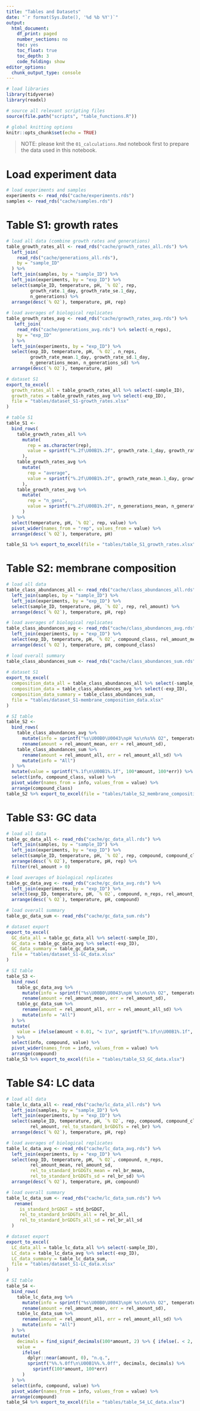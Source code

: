 ```yaml
---
title: "Tables and Datasets"
date: "`r format(Sys.Date(), '%d %b %Y')`"
output:
  html_document: 
    df_print: paged
    number_sections: no
    toc: yes
    toc_float: true
    toc_depth: 3
    code_folding: show
editor_options:
  chunk_output_type: console
---
```


```r
# load libraries
library(tidyverse) 
library(readxl)

# source all relevant scripting files
source(file.path("scripts", "table_functions.R"))

# global knitting options
knitr::opts_chunk$set(echo = TRUE)
```

> NOTE: please knit the `01_calculations.Rmd` notebook first to prepare the data used in this notebook.

# Load experiment data

```r
# load experiments and samples
experiments <- read_rds("cache/experiments.rds")
samples <- read_rds("cache/samples.rds")
```

# Table S1: growth rates

```r
# load all data (combine growth rates and generations)
table_growth_rates_all <- read_rds("cache/growth_rates_all.rds") %>%
  left_join(
    read_rds("cache/generations_all.rds"),
    by = "sample_ID"
  ) %>%
  left_join(samples, by = "sample_ID") %>%
  left_join(experiments, by = "exp_ID") %>%
  select(sample_ID, temperature, pH, `% O2`, rep, 
         growth_rate.1_day, growth_rate_se.1_day, 
         n_generations) %>%
  arrange(desc(`% O2`), temperature, pH, rep)
  
# load averages of biological replicates
table_growth_rates_avg <- read_rds("cache/growth_rates_avg.rds") %>%
   left_join(
    read_rds("cache/generations_avg.rds") %>% select(-n_reps),
    by = "exp_ID"
  ) %>%
  left_join(experiments, by = "exp_ID") %>%
  select(exp_ID, temperature, pH, `% O2`, n_reps, 
         growth_rate_mean.1_day, growth_rate_sd.1_day, 
         n_generations_mean, n_generations_sd) %>%
  arrange(desc(`% O2`), temperature, pH)

# dataset S1
export_to_excel(
  growth_rates_all = table_growth_rates_all %>% select(-sample_ID),
  growth_rates = table_growth_rates_avg %>% select(-exp_ID),
  file = "tables/dataset_S1-growth_rates.xlsx"
)

# table S1
table_S1 <- 
  bind_rows(
    table_growth_rates_all %>% 
      mutate(
        rep = as.character(rep),
        value = sprintf("%.2f\U00B1%.2f", growth_rate.1_day, growth_rate_se.1_day)
      ),
    table_growth_rates_avg %>% 
      mutate(
        rep = "average", 
        value = sprintf("%.2f\U00B1%.2f", growth_rate_mean.1_day, growth_rate_sd.1_day)
      ),
    table_growth_rates_avg %>%
      mutate(
        rep = "n_gens", 
        value = sprintf("%.2f\U00B1%.2f", n_generations_mean, n_generations_sd)
      )
  ) %>%
  select(temperature, pH, `% O2`, rep, value) %>%
  pivot_wider(names_from = "rep", values_from = value) %>%
  arrange(desc(`% O2`), temperature, pH)

table_S1 %>% export_to_excel(file = "tables/table_S1_growth_rates.xlsx")
```

# Table S2: membrane composition

```r
# load all data
table_class_abundances_all <- read_rds("cache/class_abundances_all.rds") %>%
  left_join(samples, by = "sample_ID") %>%
  left_join(experiments, by = "exp_ID") %>%
  select(sample_ID, temperature, pH, `% O2`, rep, rel_amount) %>%
  arrange(desc(`% O2`), temperature, pH, rep)

# load averages of biological replicates
table_class_abundances_avg <- read_rds("cache/class_abundances_avg.rds") %>%
  left_join(experiments, by = "exp_ID") %>%
  select(exp_ID, temperature, pH, `% O2`, compound_class, rel_amount_mean, rel_amount_sd) %>%
  arrange(desc(`% O2`), temperature, pH, compound_class) 

# load overall summary
table_class_abundances_sum <- read_rds("cache/class_abundances_sum.rds")
 
# dataset S1
export_to_excel(
  composition_data_all = table_class_abundances_all %>% select(-sample_ID),
  composition_data = table_class_abundances_avg %>% select(-exp_ID),
  composition_data_summary = table_class_abundances_sum,
  file = "tables/dataset_S1-membrane_composition_data.xlsx"
)

# SI table
table_S2 <- 
  bind_rows(
    table_class_abundances_avg %>% 
      mutate(info = sprintf("%s\U00B0\U0043\npH %s\n%s%% O2", temperature, pH, `% O2`)) %>%
      rename(amount = rel_amount_mean, err = rel_amount_sd),
    table_class_abundances_sum %>% 
      rename(amount = rel_amount_all, err = rel_amount_all_sd) %>%
      mutate(info = "All")
  ) %>%
  mutate(value = sprintf("%.1f\n\U00B1%.1f", 100*amount, 100*err)) %>%
  select(info, compound_class, value) %>%
  pivot_wider(names_from = info, values_from = value) %>%
  arrange(compound_class)
table_S2 %>% export_to_excel(file = "tables/table_S2_membrane_composition_data.xlsx")
```


# Table S3: GC data

```r
# load all data
table_gc_data_all <- read_rds("cache/gc_data_all.rds") %>%
  left_join(samples, by = "sample_ID") %>%
  left_join(experiments, by = "exp_ID") %>%
  select(sample_ID, temperature, pH, `% O2`, rep, compound, compound_class, rel_amount) %>%
  arrange(desc(`% O2`), temperature, pH, rep) %>%
  filter(rel_amount > 0)

# load averages of biological replicates
table_gc_data_avg <- read_rds("cache/gc_data_avg.rds") %>%
  left_join(experiments, by = "exp_ID") %>%
  select(exp_ID, temperature, pH, `% O2`, compound, n_reps, rel_amount_mean, rel_amount_sd) %>%
  arrange(desc(`% O2`), temperature, pH, compound) 

# load overall summary
table_gc_data_sum <- read_rds("cache/gc_data_sum.rds")

# dataset export
export_to_excel(
  GC_data_all = table_gc_data_all %>% select(-sample_ID),
  GC_data = table_gc_data_avg %>% select(-exp_ID),
  GC_data_summary = table_gc_data_sum,
  file = "tables/dataset_S1-GC_data.xlsx"
)

# SI table
table_S3 <- 
  bind_rows(
    table_gc_data_avg %>% 
      mutate(info = sprintf("%s\U00B0\U0043\npH %s\n%s%% O2", temperature, pH, `% O2`)) %>%
      rename(amount = rel_amount_mean, err = rel_amount_sd),
    table_gc_data_sum %>% 
      rename(amount = rel_amount_all, err = rel_amount_all_sd) %>%
      mutate(info = "All")
  ) %>%
  mutate(
    value = ifelse(amount < 0.01, "< 1\n", sprintf("%.1f\n\U00B1%.1f", 100*amount, 100*err))
  ) %>%
  select(info, compound, value) %>%
  pivot_wider(names_from = info, values_from = value) %>%
  arrange(compound)
table_S3 %>% export_to_excel(file = "tables/table_S3_GC_data.xlsx")
```

# Table S4: LC data

```r
# load all data
table_lc_data_all <- read_rds("cache/lc_data_all.rds") %>%
  left_join(samples, by = "sample_ID") %>%
  left_join(experiments, by = "exp_ID") %>%
  select(sample_ID, temperature, pH, `% O2`, rep, compound, compound_class, 
         rel_amount, rel_to_standard_brGDGTs = rel_br) %>%
  arrange(desc(`% O2`), temperature, pH, rep)

# load averages of biological replicates
table_lc_data_avg <- read_rds("cache/lc_data_avg.rds") %>%
  left_join(experiments, by = "exp_ID") %>%
  select(exp_ID, temperature, pH, `% O2`, compound, n_reps, 
         rel_amount_mean, rel_amount_sd, 
         rel_to_standard_brGDGTs_mean = rel_br_mean,
         rel_to_standard_brGDGTs_sd = rel_br_sd) %>%
  arrange(desc(`% O2`), temperature, pH, compound) 

# load overall summary
table_lc_data_sum <- read_rds("cache/lc_data_sum.rds") %>%
   rename(
     is_standard_brGDGT = std_brGDGT,
     rel_to_standard_brGDGTs_all = rel_br_all, 
     rel_to_standard_brGDGTs_all_sd = rel_br_all_sd
  )

# dataset export
export_to_excel(
  LC_data_all = table_lc_data_all %>% select(-sample_ID),
  LC_data = table_lc_data_avg %>% select(-exp_ID),
  LC_data_summary = table_lc_data_sum,
  file = "tables/dataset_S1-LC_data.xlsx"
)

# SI table
table_S4 <- 
  bind_rows(
    table_lc_data_avg %>% 
      mutate(info = sprintf("%s\U00B0\U0043\npH %s\n%s%% O2", temperature, pH, `% O2`)) %>%
      rename(amount = rel_amount_mean, err = rel_amount_sd),
    table_lc_data_sum %>% 
      rename(amount = rel_amount_all, err = rel_amount_all_sd) %>%
      mutate(info = "All")
  ) %>%
  mutate(
    decimals = find_signif_decimals(100*amount, 2) %>% { ifelse(. < 2, ., 2)},
    value = 
      ifelse(
        dplyr::near(amount, 0), "n.q.",
        sprintf("%%.%.0ff\n\U00B1%%.%.0ff", decimals, decimals) %>%
          sprintf(100*amount, 100*err)
      )
  ) %>%
  select(info, compound, value) %>%
  pivot_wider(names_from = info, values_from = value) %>%
  arrange(compound)
table_S4 %>% export_to_excel(file = "tables/table_S4_LC_data.xlsx")
```



